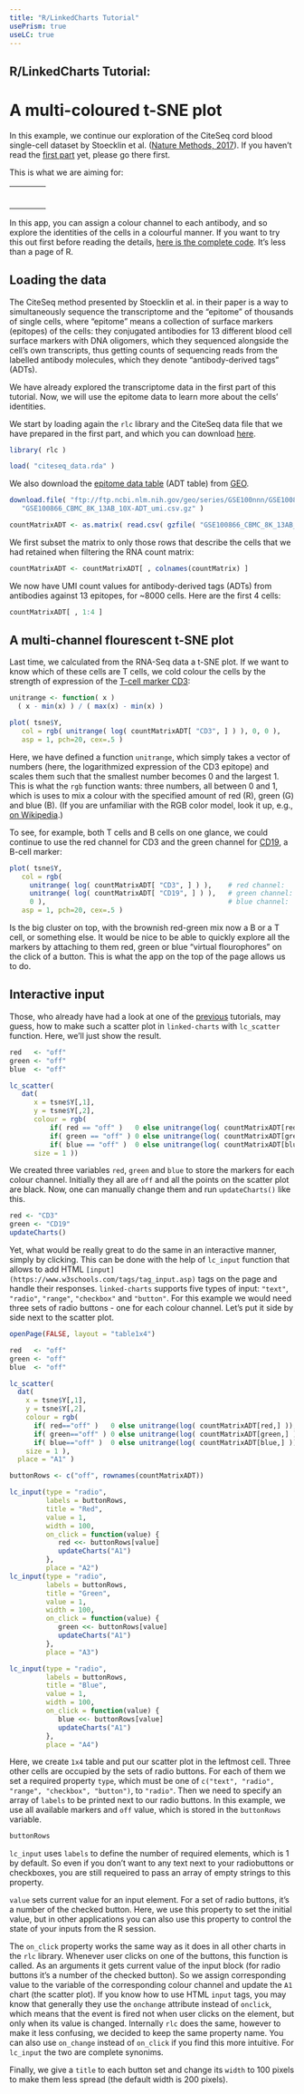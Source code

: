 ```yaml
---
title: "R/LinkedCharts Tutorial"
usePrism: true
useLC: true
---
```


<!-- From the parent directory only! -->
<!-- knitr::knit("citeseq/example_2.Rmd", "citeseq2.md") -->

## R/LinkedCharts Tutorial: 
# A multi-coloured t-SNE plot

In this example, we continue our exploration of the CiteSeq cord blood single-cell dataset by Stoecklin et al. ([Nature Methods, 2017](https://doi.org/10.1038/nmeth.4380)). If you haven't read the [first part](citeseq1.html) yet, please go there first.

This is what we are aiming for:

<script type="text/javascript" src = "citeseq/buttonData.js"></script>
<div id = "top">
<table>
   <tr>
      <td id = "plot"></td>
      <td id = "buttons_red"><table></table></td>
      <td id = "buttons_green"><table></table></td>
      <td id = "buttons_blue"><table></table></td>
   </tr>
</table>
</div>		
<script type="text/javascript" src="citeseq/buttons.js"></script>

In this app, you can assign a colour channel to each antibody, and so explore the identities of the cells in a colourful manner. If you want to try this out first before reading the details, [here is the complete code](citeseq/example_2_complete.R). It's less than a page of R.

## Loading the data

The CiteSeq method presented by Stoecklin et al. in their paper is a way to simultaneously sequence the transcriptome and the "epitome" of thousands of single cells, where "epitome" means a collection of surface markers (epitopes) of the cells: they conjugated antibodies for 13 different blood cell surface markers with DNA oligomers, which they sequenced alongside the cell's own transcripts, thus getting counts of sequencing reads from the labelled antibody molecules, which they denote "antibody-derived tags" (ADTs). 

We have already explored the transcriptome data in the first part of this tutorial. Now, we will use the epitome data to learn more about the cells' identities. 

We start by loading again the `rlc` library and the CiteSeq data file that we have prepared in the first part, and which you can download [here](https://anders-biostat.github.io/linked-charts/rlc/tutorials/citeseq/citeseq_data.rda).

```r
library( rlc )

load( "citeseq_data.rda" )
```

We also download the [epitome data table](ftp://ftp.ncbi.nlm.nih.gov/geo/series/GSE100nnn/GSE100866/suppl/GSE100866_PBMC_vs_flow_10X-ADT_umi.csv.gz) (ADT table) from [GEO](https://www.ncbi.nlm.nih.gov/geo/query/acc.cgi?acc=GSE100866).

```r
download.file( "ftp://ftp.ncbi.nlm.nih.gov/geo/series/GSE100nnn/GSE100866/suppl/GSE100866_CBMC_8K_13AB_10X-ADT_umi.csv.gz",
   "GSE100866_CBMC_8K_13AB_10X-ADT_umi.csv.gz" )

countMatrixADT <- as.matrix( read.csv( gzfile( "GSE100866_CBMC_8K_13AB_10X-ADT_umi.csv.gz" ), row.names=1 ) )
```

We first subset the matrix to only those rows that describe the cells that we had retained when filtering the RNA count matrix:

```r
countMatrixADT <- countMatrixADT[ , colnames(countMatrix) ]
```

We now have UMI count values for antibody-derived tags (ADTs) from antibodies against 13 epitopes, for ~8000 cells. Here are the first 4 cells:

```r
countMatrixADT[ , 1:4 ]
```

## A multi-channel flourescent t-SNE plot

Last time, we calculated from the RNA-Seq data a t-SNE plot. If we want to know which of these cells are T cells, we cold colour the cells by the strength of expression of the [T-cell marker CD3](https://en.wikipedia.org/wiki/CD3_(immunology)):


```r
unitrange <- function( x )
  ( x - min(x) ) / ( max(x) - min(x) )

plot( tsne$Y, 
   col = rgb( unitrange( log( countMatrixADT[ "CD3", ] ) ), 0, 0 ),
   asp = 1, pch=20, cex=.5 )
```

Here, we have defined a function `unitrange`, which simply takes a vector of numbers (here, the logarithmized expression of the CD3 epitope) and scales them such that the smallest number becomes 0 and the largest 1. This is what the `rgb` function wants: three numbers, all between 0 and 1, which is uses to mix a colour with the specified amount of red (R), green (G) and blue (B). (If you are unfamiliar with the RGB color model, look it up, e.g., [on Wikipedia](https://en.wikipedia.org/wiki/RGB_color_model).)

To see, for example, both T cells and B cells on one glance, we could continue to use the red channel for CD3 and the green channel for [CD19](https://en.wikipedia.org/wiki/CD19), a B-cell marker:


```r
plot( tsne$Y, 
   col = rgb( 
     unitrange( log( countMatrixADT[ "CD3", ] ) ),    # red channel:   T cell marker
     unitrange( log( countMatrixADT[ "CD19", ] ) ),   # green channel: B cell marker
     0 ),                                             # blue channel:  not used
   asp = 1, pch=20, cex=.5 )
```

Is the big cluster on top, with the brownish red-green mix now a B or a T cell, or something else. It would be nice to be able to quickly explore all the markers by attaching to them red, green or blue "virtual flourophores" on the click of a button. This is what the app on the top of the page allows us to do.

## Interactive input

Those, who already have had a look at one of the [previous](oscc.html) tutorials, may guess, how to make such a scatter plot in 
`linked-charts` with `lc_scatter` function. Here, we'll just show the result. 


```r
red   <- "off"
green <- "off"
blue  <- "off"

lc_scatter( 
   dat(
      x = tsne$Y[,1],
      y = tsne$Y[,2],
      colour = rgb( 
          if( red == "off" )   0 else unitrange(log( countMatrixADT[red, ] )), 
          if( green == "off" ) 0 else unitrange(log( countMatrixADT[green, ] )), 
          if( blue == "off" )  0 else unitrange(log( countMatrixADT[blue, ] )) ),
      size = 1 ))
```

<div id = "black"></div>		

We created three variables `red`, `green` and `blue` to store the markers for each colour channel. Initially they all are `off` and all the points on 
the scatter plot are black. Now, one can manually change them and run `updateCharts()` like this.

```r
red <- "CD3"
green <- "CD19"
updateCharts()
```

<div id = "notBlack"></div>		
<script type="text/javascript" src="citeseq/buttons_scatter.js"></script>

Yet, what would be really great to do the same in an interactive manner, simply by clicking. This can be done with the help of `lc_input` function 
that allows to add HTML `[input](https://www.w3schools.com/tags/tag_input.asp)` tags on the page and handle their responses. `linked-charts` supports
five types of input: `"text"`, `"radio"`, `"range"`, `"checkbox"` and `"button"`. For this example we would need three sets of radio buttons - one for each
colour channel. Let's put it side by side next to the scatter plot.

```r
openPage(FALSE, layout = "table1x4")

red   <- "off"
green <- "off"
blue  <- "off"

lc_scatter( 
  dat(
    x = tsne$Y[,1],
    y = tsne$Y[,2],
    colour = rgb( 
      if( red=="off" )   0 else unitrange(log( countMatrixADT[red,] )), 
      if( green=="off" ) 0 else unitrange(log( countMatrixADT[green,] )), 
      if( blue=="off" )  0 else unitrange(log( countMatrixADT[blue,] )) ),
    size = 1 ),
  place = "A1" )

buttonRows <- c("off", rownames(countMatrixADT))

lc_input(type = "radio", 
         labels = buttonRows, 
         title = "Red", 
         value = 1, 
         width = 100, 
         on_click = function(value) {
            red <<- buttonRows[value]
            updateCharts("A1")
         }, 
         place = "A2")
lc_input(type = "radio", 
         labels = buttonRows, 
         title = "Green", 
         value = 1, 
         width = 100, 
         on_click = function(value) {
            green <<- buttonRows[value]
            updateCharts("A1")
         }, 
         place = "A3")

lc_input(type = "radio", 
         labels = buttonRows, 
         title = "Blue", 
         value = 1, 
         width = 100, 
         on_click = function(value) {
            blue <<- buttonRows[value]
            updateCharts("A1")
         }, 
         place = "A4")

```

Here, we create `1x4` table and put our scatter plot in the leftmost cell. Three other cells are occupied by the sets of radio buttons. For each of them
we set a required property `type`, which must be one of `c("text", "radio", "range", "checkbox", "button")`, to `"radio"`. Then we need to specify an 
array of `labels` to be printed next to our radio buttons. In this example, we use all available markers and `off` value, which is stored in the
`buttonRows` variable.

```r
buttonRows
```

`lc_input` uses `labels` to define the number of required elements, which is 1 by default. So even if you don't want to any text next to your
radiobuttons or checkboxes, you are still requeired to pass an array of empty strings to this property.

`value` sets current value for an input element. For a set of radio buttons, it's a number of the checked button. Here, we use this property to set the
initial value, but in other applications you can also use this property to control the state of your inputs from the R session.

The `on_click` property works the same way as it does in all other charts in the `rlc` library. Whenever user clicks on one of the buttons, this function
is called. As an arguments it gets current value of the input block (for radio buttons it's a number of the checked button). So we assign 
corresponding value to 
the variable of the corresponding colour channel and update the `A1` chart (the scatter plot). If you know how to use HTML `input` tags, you may know
that generally they use the `onchange` attribute instead of `onclick`, which means that the event is fired not when user clicks on the element, but 
only when its value is changed. Internally `rlc` does the same, however to make it less confusing, we decided to keep the same property name. You can
also use `on_change` instead of `on_click` if you find this more intuitive. For `lc_input` the two are complete synonims.

Finally, we give a `title` to each button set and change its `width` to 100 pixels to make them less spread (the default width is 200 pixels).
